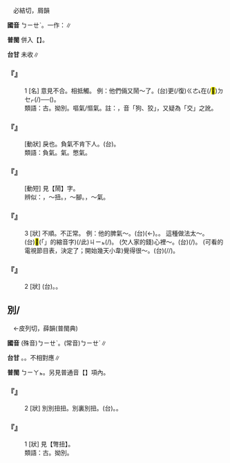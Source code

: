 
=={{ruby|彆|ㄅㄧㄝˋ}}==

　必結切，屑韻

'''國音''' <rt>ㄅㄧㄝˋ</rt>。一作：{{ruby|別|ㄅㄧㄝˋ}}∥

'''普閩''' 併入【{{ruby|別|ㄅㄧㄚㆵ ͘}}】。

'''台甘''' 未收∥

    

==='''『{{ruby|彆|ㄅㄧㄝˋ}}{{ruby|扭|·ㄋㄧㄡˇ}}』'''===
:1  [名] 意見不合。相抵觸。 例：他們倆又鬧～了。(台){{ruby|<mark>&#xffad9;</mark>|ㄧㄣ}}{{ruby|兩|ㄋㆭ˫}}{{ruby|人|ㄌㄤˊ}}{{ruby|又|ㄧㄨ˫}}更(/復)<rt>ㄍㄜ˪</rt>{{ruby|/|ㄍㄜㆷ}}在(/<mark>&#xf9549;</mark>)<rt>ㄉㆤㆷ</rt>{{ruby|口|ㄍㄠˋ}}{{ruby|逆|ㄍㆤㆷ ͘}}(/{{ruby|逆|ㄍㆤㆷ ͘}}{{ruby|口|ㄍㄠˋ}})──{{ruby|感|ㄍㆰˋ}}{{ruby|情|ㄐㄧㄥˊ}}({{ruby|或|ㄧㄚㆷ ͘}}{{ruby|意|ㄧ˪}}{{ruby|見|ㄍㄧㄢ˪}}){{ruby|衝|ㄑㄧㆲ}}{{ruby|突|ㄉㄨㆵ ͘}}。
:類語：{{ruby|<mark>&#xffb73;</mark>|ㄍㄚˇ}}古。拗別。嘔氣/慪氣。註：{{ruby|口|ㄍㄠˋ}}，音「狗、狡」，又疑為「交」之訛。
:
    

==='''『{{ruby|彆|ㄅㄧㄝˋ}}』'''===
: [動狀] 戾也。負氣不肯下人。(台){{ruby|激|ㄍㄧㆤㆶ}}{{ruby|氣|ㄎㄧ˪}}。
:類語：負氣。{{ruby|愎|ㄅㄧˋ}}氣。憋氣。
:
    

==='''『{{ruby|鬧|ㄋㄠˋ}}{{ruby|彆|ㄅㄧㄝˋ}}{{ruby|扭|·ㄋㄧㄡˇ}}』'''===
: [動短] 見【鬧】字。
:辨似：{{ruby|彆|ㄅㄧㄝˋ}}，～扭。{{ruby|蹩|ㄅㄧㄝˊ}}，～腳。{{ruby|憋|ㄅㄧㄝ}}，～氣。
:
    

==='''『{{ruby|彆|ㄅㄧㄝˋ}}{{ruby|扭|·ㄋㄧㄡˇ}}』'''===
:3  [狀] 不順。不正常。 例：他的脾氣～。(台){{ruby|伊|ㄧ}}{{ruby|真|ㄐㄧㄣ}}{{ruby|歹|ㄆㆮˋ}}{{ruby|/|ㄆㄞˋ}}{{ruby|鼻|ㄆㆪ˫}}{{ruby|氣|ㄎㄧ˪}}(←{{ruby|脾|ㄅㄧˊ}}{{ruby|氣|ㄎㄧ˪}})。{{ruby|真|ㄐㄧㄣ}}{{ruby|乖|ㄍㄨㄞ}}{{ruby|→|ㄍㄨㄞ˫}}{{ruby|癖|ㄆㄧㄚㆷ}}。 這種做法太～。(台)<mark>&#xffb50;</mark>(「{{ruby|此|ㄐㄧˋ}}{{ruby|一|ㄐㄧㆵ ͘}}」的縮音字)(/此)<rt>ㄐㄧㆵ</rt>{{ruby|款|ㄎㄨㄢˋ}}{{ruby|作|ㄗㄜ˪}}{{ruby|法|ㄏㄨㄚㆵ}}{{ruby|真|ㄐㄧㄣ}}{{ruby|乖|ㄍㄨㄞ˫}}{{ruby|碼|ㆠㆤˋ}}(/{{ruby|誠|ㄐㄧㆩˊ}}{{ruby|無|ㆠㄜˊ}}{{ruby|合|ㄏㄚㆴ ͘}}{{ruby|適|ㄒㄧㆤㆶ}})。 (欠人家的錢)心裡～。(台){{ruby|心|ㄒㄧㆬ}}{{ruby|內|ㄌㄞ˫}}{{ruby|<mark>&#xffa45;</mark>|ㆠㆤ˫}}{{ruby|/|ㆠㄨㆤ˫}}{{ruby|自|ㄗㄨ˫}}{{ruby|然|ㆢㄧㄢˊ}}{{ruby|/|ㄌㄧㄢˊ}}(/{{ruby|歹|ㄆㆮˋ}}{{ruby|/|ㄆㄞˋ}}{{ruby|勢|ㄙㆤ˪}}{{ruby|歹|·ㄆㄞˋ}}{{ruby|勢|·ㄙㆤ˪}})。 (可看的電視節目表，決定了；開始幾天小韋)覺得很～。(台){{ruby|感|ㄍㆰˋ}}{{ruby|覺|ㄍㄚㆶ}}{{ruby|怪|ㄍㄨㄞ˪}}{{ruby|怪|ㄍㄨㄞ˪}}(/{{ruby|伓|ㆬ˫}}{{ruby|慣|ㄍㄨㄢ˪}}{{ruby|勢|ㄒㄧ˪}}/{{ruby|<mark>&#xffa45;</mark>|ㆠㆤ˫}}{{ruby|/|ㆠㄨㆤ˫}}{{ruby|自|ㄗㄨ˫}}{{ruby|然|ㆢㄧㄢˊ}}{{ruby|/|ㄌㄧㄢˊ}})。
    

==='''『{{ruby|彆|ㄅㄧㄝˋ}}{{ruby|扭|·ㄋㄧㄡˇ}}』'''===
:2  [狀] (台){{ruby|難|ㄜㆷ}}{{ruby|得|ㄉㄧㆵ}}{{ruby|處|ㄘㄨˋ}}{{ruby|理|ㄌㄧˋ}}。{{ruby|歹|ㄆㄞˋ}}{{ruby|/|ㄆㆮˋ}}{{ruby|應|ㄧㄥ˪}}{{ruby|付|ㄏㄨ˪}}。
    

==別/{{ruby|彆|ㄅㄧㄝˋ}}==

　←皮列切，薛韻(普閩典)

'''國音''' (殊音)<rt>ㄅㄧㄝˋ</rt>。(常音)<rt>ㄅㄧㄝˊ</rt>∥

'''台甘''' {{ruby|(文)|ㄅㄧㄚㆵ}}。{{ruby|(語)|ㄅㄧㄚㆵ ͘}}{{ruby|。|ㄅㄚㆵ ͘}}。不相對應∥

'''普閩''' <rt>ㄅㄧㄚㆵ</rt>。另見普通音【{{ruby|別|ㄅㄧㄝˊ}}】項內。

    

==='''『{{ruby|別|ㄅㄧㄝˋ}}{{ruby|扭|·ㄋㄧㄡˇ}}』'''===
:2  [狀] 別別扭扭。別裏別扭。(台){{ruby|古|ㄍㄨ}}{{ruby|怪|ㄍㄨㄞ˪}}。{{ruby|乖|ㄍㄨㄞ˫}}{{ruby|癖|ㄆㄧㄚㆷ}}。
    

==='''『{{ruby|別|ㄅㄧㄝˋ}}{{ruby|扭|·ㄋㄧㄡˇ}}』'''===
:1  [狀] 見【彆扭】。
:類語：{{ruby|<mark>&#xffb73;</mark>|ㄍㄚˇ}}古。拗別。
:
    
